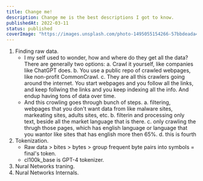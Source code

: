 ```yaml
---
title: Change me!
description: Change me is the best descriptions I got to know.
publishedAt: 2022-03-11
status: published
coverImage: "https://images.unsplash.com/photo-1495055154266-57bbdeada43e?q=80&w=2070&auto=format&fit=crop&ixlib=rb-4.0.3&ixid=M3wxMjA3fDB8MHxwaG90by1wYWdlfHx8fGVufDB8fHx8fA%3D%3D"
---
```


1. Finding raw data.
    - I my self used to wonder, how and where do they get all the data? There are generally two options:
      a. Crawl it yourself, like companies like ChatGPT does.
      b. You use a public repo of crawled webpages, like non-profit CommonCrawl.
      c. They are all this crawlers going around the internet. You start webpages and you follow all the links, and keep follwing the links and you keep indexing all the info. And endup having tons of data over time.
    - And this crowling goes through bunch of steps.
      a. filtering, webpages that you don't want data from like malware sites, markeating sites, adults sites, etc.
      b. filterin and processing only text, beside all the market language that is there.
      c. only crawling the thrugh those pages, which has english language or language that you wantor like sites that has english more then 65%.
      d. this is fourth
2. Tokenization.
    - Raw data > bites > bytes > group frequent byte pairs into symbols = final's token.
    - cl100k_base is GPT-4 tokenizer.
3. Nural Networks traning.
4. Nural Networks Internals.
